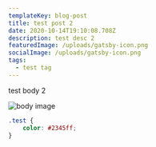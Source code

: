 ```yaml
---
templateKey: blog-post
title: test post 2
date: 2020-10-14T19:10:08.708Z
description: test desc 2
featuredImage: /uploads/gatsby-icon.png
socialImage: /uploads/gatsby-icon.png
tags:
  - test tag
---
```

test body 2

![](/uploads/profile-picture.png "body image")

```css
.test {
    color: #2345ff;
}
```